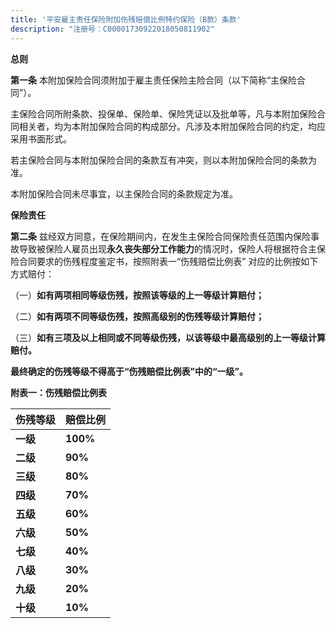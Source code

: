 ```yaml
---
title: '平安雇主责任保险附加伤残赔偿比例特约保险（B款）条款'
description: "注册号：C00001730922018050811902"
---
```


**总则**

**第一条** 本附加保险合同须附加于雇主责任保险主险合同（以下简称“主保险合同”）。

主保险合同所附条款、投保单、保险单、保险凭证以及批单等，凡与本附加保险合同相关者，均为本附加保险合同的构成部分。凡涉及本附加保险合同的约定，均应采用书面形式。

若主保险合同与本附加保险合同的条款互有冲突，则以本附加保险合同的条款为准。

本附加保险合同未尽事宜，以主保险合同的条款规定为准。

**保险责任**

**第二条** 兹经双方同意，在保险期间内，在发生主保险合同保险责任范围内保险事故导致被保险人雇员出现**永久丧失部分工作能力**的情况时，保险人将根据符合主保险合同要求的伤残程度鉴定书，按照附表一“伤残赔偿比例表” 对应的比例按如下方式赔付：

（一）**如有两项相同等级伤残，按照该等级的上一等级计算赔付；**

（二）**如有两项不同等级伤残，按照高级别的伤残等级计算赔付；**

（三）**如有三项及以上相同或不同等级伤残，以该等级中最高级别的上一等级计算赔付。**

**最终确定的伤残等级不得高于“伤残赔偿比例表”中的“一级”。**

**附表一：伤残赔偿比例表**

伤残等级 | 赔偿比例
---|---
**一级** | **100%**
**二级** | **90%**
**三级** | **80%**
**四级** | **70%**
**五级** | **60%**
**六级** | **50%**
**七级** | **40%**
**八级** | **30%**
**九级** | **20%**
**十级** | **10%**
